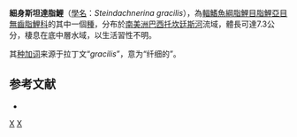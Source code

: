 {{Speciesbox 
| taxon = Steindachnerina gracilis
| status = NE
| status_system = IUCN3.1
| authority =  [[Vari|Vari]] & [[Williams_Vari|Williams Vari]], 1989
| synonyms = 
}}
'''細身斯坦達脂鯉'''（[[學名|學名]]：''Steindachnerina gracilis''），為[[輻鰭魚綱|輻鰭魚綱]][[脂鯉目|脂鯉目]][[脂鯉亞目|脂鯉亞目]][[無齒脂鯉科|無齒脂鯉科]]的其中一個[[種|種]]，分布於[[南美洲|南美洲]][[巴西|巴西]][[托坎廷斯河|托坎廷斯河]]流域，體長可達7.3公分，棲息在底中層水域，以生活習性不明。

其[[种加词|种加词]]来源于拉丁文“''gracilis''”，意为“纤细的”。

==参考文献==
{{refbegin}}
*{{FishBase_species|genus=Steindachnerina|species=gracilis |year=2013|month=8}}
{{refend}}
{{Taxonbar|from=Q6407600}}

[[Category:斯坦達脂鯉屬|X]]
[[Category:1989年描述的鱼类|X]]


{{魚類小作品}}